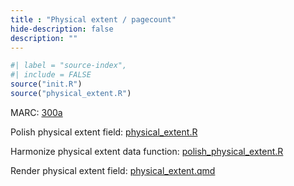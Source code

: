```yaml
---
title : "Physical extent / pagecount"
hide-description: false
description: ""
---
```


```r
#| label = "source-index",
#| include = FALSE
source("init.R")
source("physical_extent.R")
```

MARC: [300a](https://www.loc.gov/marc/bibliographic/bd300.html)

Polish physical extent field: [physical_extent.R](https://github.com/fennicahub/fennica/blob/master/inst/examples/physical_extent.R)

Harmonize physical extent data function: [polish_physical_extent.R](https://github.com/fennicahub/fennica/blob/master/R/polish_physical_extent.R)

Render physical extent field: [physical_extent.qmd](https://github.com/fennicahub/fennica/blob/master/inst/examples/physical extent.qmd)

